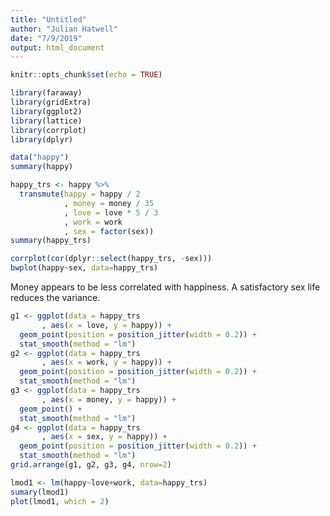 ```yaml
---
title: "Untitled"
author: "Julian Hatwell"
date: "7/9/2019"
output: html_document
---
```


```r
knitr::opts_chunk$set(echo = TRUE)

library(faraway)
library(gridExtra)
library(ggplot2)
library(lattice)
library(corrplot)
library(dplyr)
```

```r
data("happy")
summary(happy)
```

```r
happy_trs <- happy %>%
  transmute(happy = happy / 2
            , money = money / 35
            , love = love * 5 / 3
            , work = work
            , sex = factor(sex))
summary(happy_trs)
```

```r
corrplot(cor(dplyr::select(happy_trs, -sex)))
bwplot(happy~sex, data=happy_trs)
```

Money appears to be less correlated with happiness. A satisfactory sex life reduces the variance.

```r
g1 <- ggplot(data = happy_trs
       , aes(x = love, y = happy)) +
  geom_point(position = position_jitter(width = 0.2)) +
  stat_smooth(method = "lm")
g2 <- ggplot(data = happy_trs
       , aes(x = work, y = happy)) +
  geom_point(position = position_jitter(width = 0.2)) +
  stat_smooth(method = "lm")
g3 <- ggplot(data = happy_trs
       , aes(x = money, y = happy)) +
  geom_point() +
  stat_smooth(method = "lm")
g4 <- ggplot(data = happy_trs
       , aes(x = sex, y = happy)) +
  geom_point(position = position_jitter(width = 0.2)) +
  stat_smooth(method = "lm")
grid.arrange(g1, g2, g3, g4, nrow=2)
```


```r
lmod1 <- lm(happy~love+work, data=happy_trs)
sumary(lmod1)
plot(lmod1, which = 2)
```
